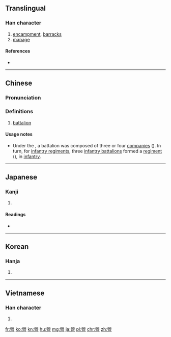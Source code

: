 {{also|営|营}}
==Translingual==
{{Han simplified forms|營|営|营}}

===Han character===
{{Han char|rn=86|rad=火|as=13|sn=17|four=99606|canj=FFBRR|ids=⿱𤇾呂}}

# [[encampment]], [[barracks]]
# [[manage]]

====References====
* {{Han ref|kx=0684.170|dkj=19457|dj=1096.120|hdz=32237.050|uh=71DF}}

----

==Chinese==
{{zh-forms|s=营}}

===Pronunciation===
{{zh-pron
|m=yíng
|c=jing4
|mc=y
|oc=y
|ma=
|cat=n,v
}}

===Definitions===
{{zh-hanzi}}

# {{context|military|lang=zh}} [[battalion]]

====Usage notes====
* {{sense|military}} Under the {{w|National Revolutionary Army}}, a battalion was composed of three or four [[companies]] ({{zh-l|連}}). In turn, for [[infantry regiment]]s, three [[infantry battalion]]s formed a [[regiment]] ({{zh-l|團}}), in [[infantry]].

----

==Japanese==

===Kanji===
{{ja-kanji|grade=|rs=火13|style=ky|shin=営}}

# {{defn|lang=ja|sort=火13}}

====Readings====
* {{ja-readings|on=[[えい]] (ei)|kun=[[いとなむ]] (itonamu)}}

----

==Korean==

===Hanja===
{{ko-hanja|hangeul=[[영]], [[형]]|eumhun=|rv=yeong, hyeong|mr=yŏng, hyŏng|y=yeng, hyeng}}

# {{defn|lang=ko|sort=火13}}

----

==Vietnamese==

===Han character===
{{vi-hantu|[[doanh]], [[dinh]]|rs=火13}}

# {{defn|lang=vi|sort=火13}}

[[fr:營]]
[[ko:營]]
[[kn:營]]
[[hu:營]]
[[mg:營]]
[[ja:營]]
[[pl:營]]
[[chr:營]]
[[zh:營]]
